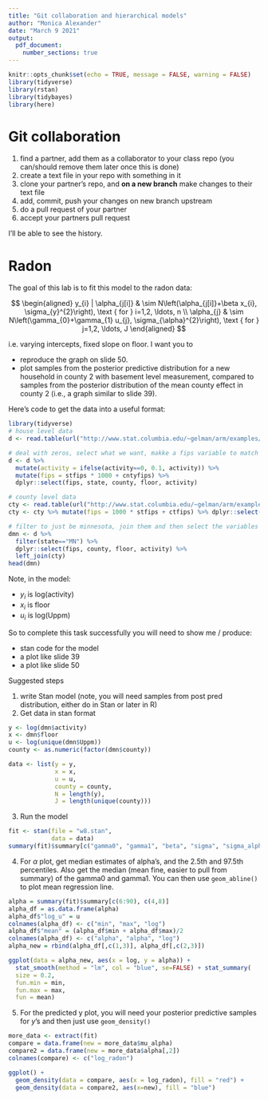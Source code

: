 ```yaml
---
title: "Git collaboration and hierarchical models"
author: "Monica Alexander"
date: "March 9 2021"
output: 
  pdf_document:
    number_sections: true
---
```


```r
knitr::opts_chunk$set(echo = TRUE, message = FALSE, warning = FALSE)
library(tidyverse)
library(rstan)
library(tidybayes)
library(here)
```

# Git collaboration

1. find a partner, add them as a collaborator to your class repo (you can/should remove them later once this is done) 
2. create a text file in your repo with something in it
3. clone your partner's repo, and **on a new branch** make changes to their text file
4. add, commit, push your changes on new branch upstream
5. do a pull request of your partner
6. accept your partners pull request 

I'll be able to see the history.

# Radon

The goal of this lab is to fit this model to the radon data:

$$
\begin{aligned}
y_{i} | \alpha_{j[i]} & \sim N\left(\alpha_{j[i]}+\beta x_{i}, \sigma_{y}^{2}\right), \text { for } i=1,2, \ldots, n \\
\alpha_{j} & \sim N\left(\gamma_{0}+\gamma_{1} u_{j}, \sigma_{\alpha}^{2}\right), \text { for } j=1,2, \ldots, J
\end{aligned}
$$

i.e. varying intercepts, fixed slope on floor. I want you to 

- reproduce the graph on slide 50. 
- plot samples from the posterior predictive distribution for a new household in county 2 with basement level measurement, compared to samples from the posterior distribution of the mean county effect in county 2 (i.e., a graph similar to slide 39).

Here's code to get the data into a useful format:

```r
library(tidyverse)
# house level data
d <- read.table(url("http://www.stat.columbia.edu/~gelman/arm/examples/radon/srrs2.dat"), header=T, sep=",")

# deal with zeros, select what we want, makke a fips variable to match on 
d <- d %>% 
  mutate(activity = ifelse(activity==0, 0.1, activity)) %>% 
  mutate(fips = stfips * 1000 + cntyfips) %>%   
  dplyr::select(fips, state, county, floor, activity)

# county level data
cty <- read.table(url("http://www.stat.columbia.edu/~gelman/arm/examples/radon/cty.dat"), header = T, sep = ",")
cty <- cty %>% mutate(fips = 1000 * stfips + ctfips) %>% dplyr::select(fips, Uppm)

# filter to just be minnesota, join them and then select the variables of interest. 
dmn <- d %>% 
  filter(state=="MN") %>% 
  dplyr::select(fips, county, floor, activity) %>% 
  left_join(cty)
head(dmn)

```

Note, in the model:

- $y_i$ is log(activity)
- $x_i$ is floor
- $u_i$ is log(Uppm)

So to complete this task successfully you will need to show me / produce:

- stan code for the model
- a plot like slide 39
- a plot like slide 50

Suggested steps

1. write Stan model (note, you will need samples from post pred distribution, either do in Stan or later in R)
2. Get data in stan format
```r
y <- log(dmn$activity)
x <- dmn$floor
u <- log(unique(dmn$Uppm))
county <- as.numeric(factor(dmn$county))

data <- list(y = y,
             x = x,
             u = u,
             county = county,
             N = length(y),
             J = length(unique(county)))
```
3. Run the model
```r
fit <- stan(file = "w8.stan",
            data = data)
summary(fit)$summary[c("gamma0", "gamma1", "beta", "sigma", "sigma_alpha"),]
```
4. For $\alpha$ plot, get median estimates of alpha's, and the 2.5th and 97.5th percentiles. Also get the median (mean fine, easier to pull from summary) of the gamma0 and gamma1. You can then use `geom_abline()` to plot mean regression line. 
```r
alpha = summary(fit)$summary[c(6:90), c(4,8)]
alpha_df = as.data.frame(alpha)
alpha_df$"log_u" = u
colnames(alpha_df) <- c("min", "max", "log")
alpha_df$"mean" = (alpha_df$min + alpha_df$max)/2
colnames(alpha_df) <- c("alpha", "alpha", "log")
alpha_new = rbind(alpha_df[,c(1,3)], alpha_df[,c(2,3)])

ggplot(data = alpha_new, aes(x = log, y = alpha)) + 
  stat_smooth(method = "lm", col = "blue", se=FALSE) + stat_summary(
  size = 0.2,
  fun.min = min,
  fun.max = max,
  fun = mean)
```

5. For the predicted y plot, you will need your posterior predictive samples for $y$'s and then just use `geom_density()`
```r
more_data <- extract(fit)
compare = data.frame(new = more_data$mu_alpha)
compare2 = data.frame(new = more_data$alpha[,2])
colnames(compare) <- c("log_radon")

ggplot() + 
  geom_density(data = compare, aes(x = log_radon), fill = "red") + 
  geom_density(data = compare2, aes(x=new), fill = "blue")
```

